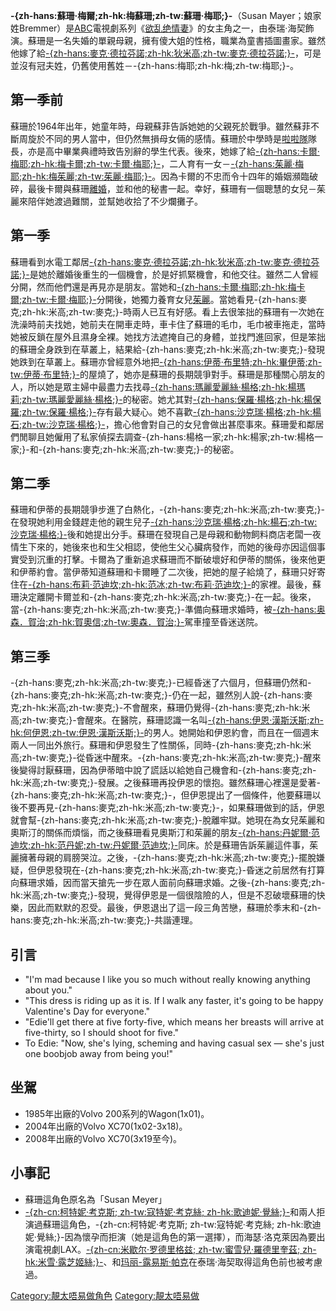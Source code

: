 {{Unreferenced |time=2010-02-10T07:30:32+00:00 }}
{{noteTA
|T=zh-hans:苏珊·梅耶;zh-hk:梅蘇珊;zh-tw:蘇珊·梅耶;
|1=zh-hans:欲乱绝情妻;zh-hk:靚太唔易做;zh-tw:慾望師奶;
}}
{{Infobox character
| name = -{zh-hans:蘇珊·梅耶;zh-hk:梅蘇珊;zh-tw:蘇珊·梅耶;}-
| birthname = Susan Bremmer (maiden name)
| image =
| caption = 
| portrayer = [[泰瑞·海契|泰瑞·海契]]
| creator = 馬克·徹瑞
| species = 
| gender = 女
| first = Pilot（第一季：第一集）
| last =
| last_cause =
| age = 43
| occupation = 童書插圖畫家
| title =
| family = -{zh-hans:蘇菲·費文;zh-hk:費蘇菲;zh-tw:蘇菲·費文;}-（母親）<br />-{zh-hans:莫迪·費文;zh-hk:費莫迪;zh-tw:莫迪·費文;}-（繼父）<br />-{zh-hans:愛迪生·布迪;zh-hk:布艾信;zh-tw:愛迪生·布迪;}-（生父）<br />-{zh-hans:凱洛·布迪;zh-hk:布凱洛;zh-tw:凱洛·布迪;}-（繼母）
| spouse =  [[麥克·德拉芬諾|-{zh-hans:麥克·德拉芬諾;zh-hk:狄米高;zh-tw:麥克·德拉芬諾;}-]]（丈夫） <br /> [[卡爾·梅耶|-{zh-hans:卡爾·梅耶;zh-hk:梅卡爾;zh-tw:卡爾·梅耶;}-]]（前夫）<br /> Ron McCready（前男友） <br /> [[伊恩·漢斯沃斯|-{zh-hans:伊恩·漢斯沃斯;zh-hk:何伊恩;zh-tw:伊恩·漢斯沃斯;}-]] （前男友）
| children = [[茱麗·梅耶|-{zh-hans:茱麗·梅耶;zh-hk:梅茱麗;zh-tw:茱麗·梅耶;}-]] （女兒）
| relatives = 
| footnotes = 
}}
'''-{zh-hans:蘇珊·梅爾;zh-hk:梅蘇珊;zh-tw:蘇珊·梅耶;}-'''（Susan Mayer；娘家姓Bremmer）是[[美國廣播公司|ABC]]電視劇系列《[[靚太唔易做|欲乱绝情妻]]》的女主角之一，由泰瑞·海契飾演。蘇珊是一名失婚的單親母親，擁有傻大姐的性格，職業為童書插圖畫家。雖然他嫁了給[[麥克·德拉芬諾|-{zh-hans:麥克·德拉芬諾;zh-hk:狄米高;zh-tw:麥克·德拉芬諾;}-]]，可是並沒有冠夫姓，仍舊使用舊姓－-{zh-hans:梅耶;zh-hk:梅;zh-tw:梅耶;}-。

== 第一季前 ==
蘇珊於1964年出年，她童年時，母親蘇菲告訴她她的父親死於戰爭。雖然蘇菲不斷周旋於不同的男人當中，但仍然無損母女倆的感情。蘇珊於中學時是[[啦啦隊|啦啦隊]]隊長，亦是高中畢業典禮時致告別辭的學生代表。後來，她嫁了給[[卡爾·梅耶|-{zh-hans:卡爾·梅耶;zh-hk:梅卡爾;zh-tw:卡爾·梅耶;}-]]，二人育有一女－[[茱麗·梅耶|-{zh-hans:茱麗·梅耶;zh-hk:梅茱麗;zh-tw:茱麗·梅耶;}-]]。因為卡爾的不忠而令十四年的婚姻瀕臨破碎，最後卡爾與蘇珊[[離婚|離婚]]，並和他的秘書一起。幸好，蘇珊有一個聰慧的女兒－茱麗來陪伴她渡過難關，並幫她收拾了不少爛攤子。

== 第一季 ==
蘇珊看到水電工鄰居[[麥克·德拉芬諾|-{zh-hans:麥克·德拉芬諾;zh-hk:狄米高;zh-tw:麥克·德拉芬諾;}-]]是她於離婚後重生的一個機會，於是好抓緊機會，和他交往。雖然二人曾經分開，然而他們還是再見亦是朋友。當她和[[卡爾·梅耶|-{zh-hans:卡爾·梅耶;zh-hk:梅卡爾;zh-tw:卡爾·梅耶;}-]]分開後，她獨力養育女兒[[茱麗·梅耶|茱麗]]。當她看見-{zh-hans:麥克;zh-hk:米高;zh-tw:麥克;}-時兩人已互有好感。看上去很笨拙的蘇珊有一次她在洗澡時前夫找她，她前夫在開車走時，車卡住了蘇珊的毛巾，毛巾被車拖走，當時她被反鎖在屋外且濕身全裸。她找方法遮掩自己的身體，並找門進回家，但是笨拙的蘇珊全身跌到在草叢上，結果給-{zh-hans:麥克;zh-hk:米高;zh-tw:麥克;}-發現她跌到在草叢上。蘇珊亦曾經意外地把[[伊蒂·布里特|-{zh-hans:伊蒂·布里特;zh-hk:畢伊蒂;zh-tw:伊蒂·布里特;}-]]的屋燒了，她亦是蘇珊的長期競爭對手。蘇珊是那種關心朋友的人，所以她是眾主婦中最盡力去找尋[[瑪麗愛麗絲·楊格|-{zh-hans:瑪麗愛麗絲·楊格;zh-hk:楊瑪莉;zh-tw:瑪麗愛麗絲·楊格;}-]]的秘密。她尤其對[[保羅·楊格|-{zh-hans:保羅·楊格;zh-hk:楊保羅;zh-tw:保羅·楊格;}-]]存有最大疑心。她不喜歡[[沙克瑞·楊格|-{zh-hans:沙克瑞·楊格;zh-hk:楊石;zh-tw:沙克瑞·楊格;}-]]，擔心他會對自己的女兒會做出甚麼事來。蘇珊愛和鄰居們閒聊且她僱用了私家偵探去調查-{zh-hans:楊格一家;zh-hk:楊家;zh-tw:楊格一家;}-和-{zh-hans:麥克;zh-hk:米高;zh-tw:麥克;}-的秘密。

== 第二季 ==
蘇珊和伊蒂的長期競爭步進了白熱化，-{zh-hans:麥克;zh-hk:米高;zh-tw:麥克;}-在發現她利用金錢趕走他的親生兒子[[沙克瑞·楊格|-{zh-hans:沙克瑞·楊格;zh-hk:楊石;zh-tw:沙克瑞·楊格;}-]]後和她提出分手。蘇珊在發現自己是母親和動物飼料商店老闆一夜情生下來的，她後來也和生父相認，使他生父心臟病發作，而她的後母亦因這個事實受到沉重的打擊。卡爾為了重新追求蘇珊而不斷破壞好和伊蒂的關係，後來他更和伊蒂約會。當伊蒂知道蘇珊和卡爾睡了二次後，把她的屋子給燒了，蘇珊只好寄住在[[布莉·荷治|-{zh-hans:布莉·范迪坎;zh-hk:范冰;zh-tw:布莉·范迪坎;}-]]的家裡。最後，蘇珊決定離開卡爾並和-{zh-hans:麥克;zh-hk:米高;zh-tw:麥克;}-在一起。後來，當-{zh-hans:麥克;zh-hk:米高;zh-tw:麥克;}-準備向蘇珊求婚時，被[[奧森．賀治|-{zh-hans:奥森．賀治;zh-hk:賀奧信;zh-tw:奧森．賀治;}-]]駕車撞至昏迷送院。

== 第三季 ==
-{zh-hans:麥克;zh-hk:米高;zh-tw:麥克;}-已經昏迷了六個月，但蘇珊仍然和-{zh-hans:麥克;zh-hk:米高;zh-tw:麥克;}-仍在一起，雖然別人說-{zh-hans:麥克;zh-hk:米高;zh-tw:麥克;}-不會醒來，蘇珊仍覺得-{zh-hans:麥克;zh-hk:米高;zh-tw:麥克;}-會醒來。在醫院，蘇珊認識一名叫[[伊恩·漢斯沃斯|-{zh-hans:伊恩·漢斯沃斯;zh-hk:何伊恩;zh-tw:伊恩·漢斯沃斯;}-]]的男人。她開始和伊恩約會，而且在一個週末兩人一同出外旅行。蘇珊和伊恩發生了性關係，同時-{zh-hans:麥克;zh-hk:米高;zh-tw:麥克;}-從昏迷中醒來。-{zh-hans:麥克;zh-hk:米高;zh-tw:麥克;}-醒來後變得討厭蘇珊，因為伊蒂暗中說了謊話以給她自己機會和-{zh-hans:麥克;zh-hk:米高;zh-tw:麥克;}-發展。之後蘇珊再投伊恩的懷抱。雖然蘇珊心裡還是愛著-{zh-hans:麥克;zh-hk:米高;zh-tw:麥克;}-，但伊恩提出了一個條件，他要蘇珊以後不要再見-{zh-hans:麥克;zh-hk:米高;zh-tw:麥克;}-，如果蘇珊做到的話，伊恩就會幫-{zh-hans:麥克;zh-hk:米高;zh-tw:麥克;}-脫離牢獄。她現在為女兒茱麗和奧斯汀的關係而煩惱，而之後蘇珊看見奧斯汀和茱麗的朋友[[丹妮爾·范迪坎|-{zh-hans:丹妮爾·范迪坎;zh-hk:范丹妮;zh-tw:丹妮爾·范迪坎;}-]]同床。於是蘇珊告訴茱麗這件事，茱麗擁著母親的肩膀哭泣。之後，-{zh-hans:麥克;zh-hk:米高;zh-tw:麥克;}-擺脫嫌疑，但伊恩發現在-{zh-hans:麥克;zh-hk:米高;zh-tw:麥克;}-昏迷之前居然有打算向蘇珊求婚，因而當天搶先一步在眾人面前向蘇珊求婚。之後-{zh-hans:麥克;zh-hk:米高;zh-tw:麥克;}-發現，覺得伊恩是一個很陰險的人，但是不忍破壞蘇珊的快樂，因此而默默的忍受。最後，伊恩退出了這一段三角苦戀，蘇珊於季末和-{zh-hans:麥克;zh-hk:米高;zh-tw:麥克;}-共諧連理。

== 引言 ==
* "I'm mad because I like you so much without really knowing anything about you."
* "This dress is riding up as it is. If I walk any faster, it's going to be happy Valentine's Day for everyone."
* "Edie'll get there at five forty-five, which means her breasts will arrive at five-thirty, so I should shoot for five."
* To Edie: "Now, she's lying, scheming and having casual sex — she's just one boobjob away from being you!"

== 坐駕 ==
* 1985年出廠的Volvo 200系列的Wagon(1x01)。
* 2004年出廠的Volvo XC70(1x02-3x18)。
* 2008年出廠的Volvo XC70(3x19至今)。 

== 小事記 ==
* 蘇珊這角色原名為「Susan Meyer」
* [[柯特妮·考克斯|-{zh-cn:柯特妮·考克斯; zh-tw:寇特妮·考克絲; zh-hk:歌迪妮·覺絲;}-]]和{{tsl|en|Heather Locklear|海瑟·洛克萊}}兩人拒演過蘇珊這角色，-{zh-cn:柯特妮·考克斯; zh-tw:寇特妮·考克絲; zh-hk:歌迪妮·覺絲;}-因為懷孕而拒演（她是這角色的第一選擇），而海瑟·洛克萊因為要出演電視劇LAX。[[米歇尔·罗德里格兹|-{zh-cn:米歇尔·罗德里格兹; zh-tw:蜜雪兒·羅德里奎茲; zh-hk:米雪·露芝姬絲;}-]]、{{tsl|en|Calista Flockhart|克莉絲塔·芙哈特}}和[[玛丽-露易斯·帕克|玛丽-露易斯·帕克]]在泰瑞·海契取得這角色前也被考慮過。
{{靚太唔易做}}

[[Category:靚太唔易做角色|Category:靚太唔易做角色]]
[[Category:靚太唔易做|Category:靚太唔易做]]